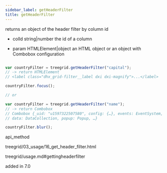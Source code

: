 ```yaml
---
sidebar_label: getHeaderFilter
title: getHeaderFilter
---
```



          


<Short>
 returns an object of the header filter by column id



</Short>



- colId	string|number   the id of a column



- param	HTMLElement|object      an HTML object or an object with Combobox configuration


~~~js

var countryFilter = treegrid.getHeaderFilter("capital");
// -> return HTMLElement
// <label class="dhx_grid-filter__label dxi dxi-magnify">...</label>

countryFilter.focus();

// or

var countryFilter = treegrid.getHeaderFilter("name");
// -> return Combobox
// Combobox {_uid: "u1597322507580", config: {…}, events: EventSystem, 
// data: DataCollection, popup: Popup, …}

countryFilter.blur();


~~~
 api_method

<Descr>



</Descr>


 treegrid/03_usage/16_get_header_filter.html

 treegrid/usage.md#gettingheaderfilter


added in 7.0

